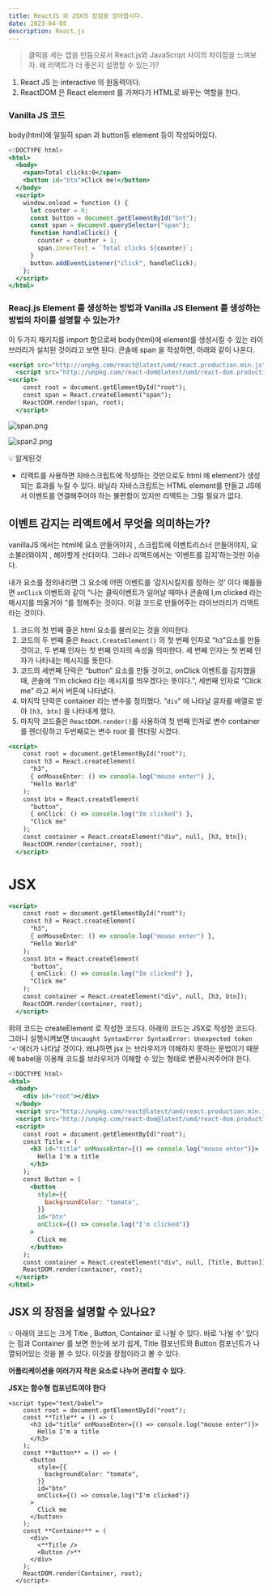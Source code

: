 ```yaml
---
title: ReactJS 와 JSX의 장점을 알아봅시다.
date: 2023-04-05
description: React.js
---
```


> 클릭을 세는 앱을 만듬으로서 React.js와 JavaScript 사이의 차이점을 느껴보자. 왜 리액트가 더 좋은지 설명할 수 있는가?

1. React JS 는 interactive 의 원동력이다.
2. ReactDOM 은 React element 를 가져다가 HTML로 바꾸는 역할을 한다.

### Vanilla JS 코드

body(html)에 일일히 span 과 button등 element 등이 작성되어있다.

```jsx
<!DOCTYPE html>
<html>
  <body>
    <span>Total clicks:0</span>
    <button id="btn">Click me!</button>
  </body>
  <script>
    window.onload = function () {
      let counter = 0;
      const button = document.getElementById("bnt");
      const span = document.querySelector("span");
      function handleClick() {
        counter = counter + 1;
        span.innerText = `Total clicks ${counter}`;
      }
      button.addEventListener("click", handleClick);
    };
  </script>
</html>
```

### Reacj.js Element 를 생성하는 방법과 Vanilla JS Element 를 생성하는 방법의 차이를 설명할 수 있는가?

이 두가지 패키지를 import 함으로써 body(html)에 element를 생성시킬 수 있는 라이브러리가 설치된 것이라고 보면 된다. 콘솔에 span 을 작성하면, 아래와 같이 나온다.

```jsx
<script src="http://unpkg.com/react@latest/umd/react.production.min.js"></script>
  <script src="http://unpkg.com/react-dom@latest/umd/react-dom.production.min.js"></script>
<script>
    const root = document.getElementById("root");
    const span = React.createElement("span");
    ReactDOM.render(span, root);
  </script>
```

![span.png](/57/span.png)

![span2.png](/57/span2.png)

<aside>
💡 알게된것

</aside>

- 리액트를 사용하면 자바스크립트에 작성하는 것만으로도 html 에 element가 생성되는 효과를 누릴 수 있다. 바닐라 자바스크립트는 HTML element를 만들고 JS에서 이벤트를 연결해주어야 하는 불편함이 있지만 리액트는 그럴 필요가 없다.

## 이벤트 감지는 리액트에서 무엇을 의미하는가?

vanillaJS 에서는 html에 요소 만들어야지 , 스크립트에 이벤트리스너 만들어야지, 요소불러와야지 , 해야할게 산더미다. 그러나 리액트에서는 ‘이벤트를 감지’하는것만 이슈다.

내가 요소를 정의내리면 그 요소에 어떤 이벤트를 ‘감지시킬지를 정하는 것’ 이다 예를들면 `onClick` 이벤트와 같이 “나는 클릭이벤트가 일어날 때마나 콘솔에 I,m clicked 라는 메시지를 띄울거야 ”를 정해주는 것이다. 이걸 코드로 만들어주는 라이브러리가 리액트라는 것이다.

1. 코드의 첫 번째 줄은 html 요소를 불러오는 것을 의미한다.
2. 코드의 두 번째 줄은 `React.CreateElement()` 의 첫 번째 인자로 “`h3`”요소를 만들것이고, 두 번째 인자는 첫 번째 인자의 속성을 의미한다. 세 번째 인자는 첫 번째 인자가 나타내는 메시지를 뜻한다.
3. 코드의 세번째 단락은 “button” 요소를 만들 것이고, onClick 이벤트를 감지했을 때, 콘솔에 “I’m clicked 라는 메시지를 띄우겠다는 뜻이다.”, 세번째 인자로 “Click me” 라고 써서 버튼에 나타냈다.
4. 마지막 단락은 container 라는 변수를 정의했다. “`div`” 에 나타날 글자를 배열로 받아 `[h3, btn]` 을 나타내게 했다.
5. 마지막 코드줄은 `ReactDOM.render()`를 사용하여 첫 번째 인자로 변수 container를 렌더링하고 두번째로는 변수 root 를 렌더링 시켰다.

```jsx
<script>
    const root = document.getElementById("root");
    const h3 = React.createElement(
      "h3",
      { onMouseEnter: () => console.log("mouse enter") },
      "Hello World"
    );
    const btn = React.createElement(
      "button",
      { onClick: () => console.log("Im clicked") },
      "Click me"
    );
    const container = React.createElement("div", null, [h3, btn]);
    ReactDOM.render(container, root);
  </script>

```

# JSX

```jsx
<script>
    const root = document.getElementById("root");
    const h3 = React.createElement(
      "h3",
      { onMouseEnter: () => console.log("mouse enter") },
      "Hello World"
    );
    const btn = React.createElement(
      "button",
      { onClick: () => console.log("Im clicked") },
      "Click me"
    );
    const container = React.createElement("div", null, [h3, btn]);
    ReactDOM.render(container, root);
  </script>

```

위의 코드는 createElement 로 작성한 코드다. 아래의 코드는 JSX로 작성한 코드다. 그러나 실행시켜보면 `Uncaught SyntaxError SyntaxError: Unexpected token '<'`에러가 나타날 것이다. 왜냐하면 jsx 는 브라우저가 이해하지 못하는 문법이기 때문에 babel을 이용해 코드를 브라우저가 이해할 수 있는 형태로 변환시켜주어야 한다.

```jsx
<!DOCTYPE html>
<html>
  <body>
    <div id="root"></div>
  </body>
  <script src="http://unpkg.com/react@latest/umd/react.production.min.js"></script>
  <script src="http://unpkg.com/react-dom@latest/umd/react-dom.production.min.js"></script>
  <script>
    const root = document.getElementById("root");
    const Title = (
      <h3 id="title" onMouseEnter={() => console.log("mouse enter")}>
        Hello I'm a title
      </h3>
    );
    const Button = (
      <button
        style={{
          backgroundColor: "tomato",
        }}
        id="btn"
        onClick={() => console.log("I'm clicked")}
      >
        Click me
      </button>
    );
    const container = React.createElement("div", null, [Title, Button]);
    ReactDOM.render(container, root);
  </script>
</html>
```

## JSX 의 장점을 설명할 수 있나요?

<aside>
💡 아래의 코드는 크게 Title , Button, Container 로 나뉠 수 있다. 바로 ‘나뉠 수’ 있다는 점과 Container 를 보면 한눈에 보기 쉽게, Title 컴포넌트와  Button 컴포넌트가 나열되어있는 것을 볼 수 있다. 이것을 장점이라고 볼 수 있다.

</aside>

**어플리케이션을 여러가지 작은 요소로 나누어 관리할 수 있다.**

**JSX는 함수형 컴포넌트여야 한다**

```
<script type="text/babel">
    const root = document.getElementById("root");
    const **Title** = () => (
      <h3 id="title" onMouseEnter={() => console.log("mouse enter")}>
        Hello I'm a title
      </h3>
    );
    const **Button** = () => (
      <button
        style={{
          backgroundColor: "tomato",
        }}
        id="btn"
        onClick={() => console.log("I'm clicked")}
      >
        Click me
      </button>
    );
    const **Container** = (
      <div>
        <**Title />
        <Button />**
      </div>
    );
    ReactDOM.render(Container, root);
  </script>
```
